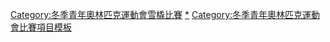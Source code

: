 {{Navbox
|name = 青年奧林匹克運動會雪橇比賽
|title = 青年奧林匹克運動會雪橇比賽
|listclass = hlist
|titlestyle = background:#BFD7FF;
|imageleft = [[File:Luge pictogram.svg|50px]]
|list1 = 
* [[2012年冬季青年奧林匹克運動會雪橇比賽|2012]]
* [[2016年冬季青年奧林匹克運動會雪橇比賽|2016]]
* [[2020年冬季青年奧林匹克運動會雪橇比賽|2020]]
|belowclass = hlist
|below = 
|belowstyle = background:#BFD7FF;
}}<includeonly>[[Category:冬季青年奧林匹克運動會雪橇比賽‎]]</includeonly><noinclude>
[[Category:冬季青年奧林匹克運動會雪橇比賽|*‎]]
[[Category:冬季青年奧林匹克運動會比賽項目模板]]
</noinclude>